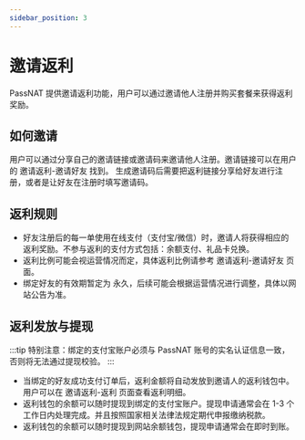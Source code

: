 ```yaml
---
sidebar_position: 3
---
```


# 邀请返利

PassNAT 提供邀请返利功能，用户可以通过邀请他人注册并购买套餐来获得返利奖励。

## 如何邀请

用户可以通过分享自己的邀请链接或邀请码来邀请他人注册。邀请链接可以在用户的 邀请返利-邀请好友 找到。
生成邀请码后需要把返利链接分享给好友进行注册，或者是让好友在注册时填写邀请码。

## 返利规则

- 好友注册后的每一单使用在线支付（支付宝/微信）时，邀请人将获得相应的返利奖励。不参与返利的支付方式包括：余额支付、礼品卡兑换。
- 返利比例可能会视运营情况而定，具体返利比例请参考 邀请返利-邀请好友 页面。
- 绑定好友的有效期暂定为 永久，后续可能会根据运营情况进行调整，具体以网站公告为准。

## 返利发放与提现

:::tip
特别注意：绑定的支付宝账户必须与 PassNAT 账号的实名认证信息一致，否则将无法通过提现校验。
:::

- 当绑定的好友成功支付订单后，返利金额将自动发放到邀请人的返利钱包中。用户可以在 邀请返利-返利 页面查看返利明细。
- 返利钱包的余额可以随时提现到绑定的支付宝账户。提现申请通常会在 1-3 个工作日内处理完成。并且按照国家相关法律法规定期代申报缴纳税款。
- 返利钱包的余额可以随时提现到网站余额钱包，提现申请通常会在即时到账。
